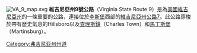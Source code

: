 {{Unreferenced|time=2020-08-31T10:45:09+00:00}}
[[File:VA_9_map.svg|thumb]]
'''維吉尼亞州9號公路'''（Virginia State Route 9）是為[[美國|美國]][[維吉尼亞州|維吉尼亞州]]的一條重要的公路，連接位於[[李斯堡|李斯堡]]西部的[[維吉尼亞州公路7|維吉尼亞州公路7]]。此公路穿梭於帶有歷史氣息的Hillsboro以及[[查理斯鎮|查理斯鎮]]（Charles Town）和[[馬丁斯堡|馬丁斯堡]]（Martinsburg）。

[[Category:弗吉尼亚州州道|Category:弗吉尼亚州州道]]
{{road-stub}}